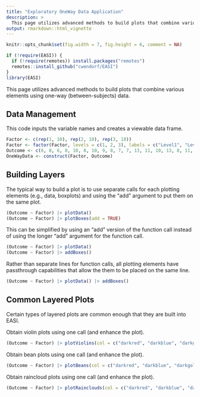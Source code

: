 ```yaml
---
title: "Exploratory OneWay Data Application"
description: >
  This page utilizes advanced methods to build plots that combine various elements using one-way (between-subjects) data.
output: rmarkdown::html_vignette
---
```


```r
knitr::opts_chunk$set(fig.width = 7, fig.height = 6, comment = NA)
```

```r
if (!require(EASI)) {
  if (!require(remotes)) install.packages("remotes")
  remotes::install_github("cwendorf/EASI")
}
library(EASI)
```

This page utilizes advanced methods to build plots that combine various elements using one-way (between-subjects) data.

## Data Management

This code inputs the variable names and creates a viewable data frame.
```r
Factor <- c(rep(1, 10), rep(2, 10), rep(3, 10))
Factor <- factor(Factor, levels = c(1, 2, 3), labels = c("Level1", "Level2", "Level3"))
Outcome <- c(6, 8, 6, 8, 10, 8, 10, 9, 8, 7, 7, 13, 11, 10, 13, 8, 11, 14, 12, 11, 9, 16, 11, 12, 15, 13, 9, 14, 11, 10)
OneWayData <- construct(Factor, Outcome)
```

## Building Layers

The typical way to build a plot is to use separate calls for each plotting elements (e.g., data, boxplots) and using the "add" argument to put them on the same plot.
```r
(Outcome ~ Factor) |> plotData()
(Outcome ~ Factor) |> plotBoxes(add = TRUE)
```

This can be simplified by using an "add" version of the function call instead of using the longer "add" argument for the function call.
```r
(Outcome ~ Factor) |> plotData()
(Outcome ~ Factor) |> addBoxes()
```

Rather than separate lines for function calls, all plotting elements have passthrough capabilities that allow the them to be placed on the same line.
```r
(Outcome ~ Factor) |> plotData() |> addBoxes()
```

## Common Layered Plots

Certain types of layered plots are common enough that they are built into EASI.

Obtain violin plots using one call (and enhance the plot).
```r
(Outcome ~ Factor) |> plotViolins(col = c("darkred", "darkblue", "darkgoldenrod"))
```

Obtain bean plots using one call (and enhance the plot).
```r
(Outcome ~ Factor) |> plotBeans(col = c("darkred", "darkblue", "darkgoldenrod"))
```

Obtain raincloud plots using one call (and enhance the plot).
```r
(Outcome ~ Factor) |> plotRainclouds(col = c("darkred", "darkblue", "darkgoldenrod"))
```
